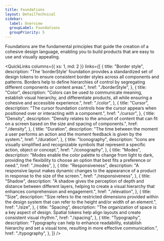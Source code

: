 ```yaml
---
title: Foundations
layout: DetailTechnical
sidebar:
  label: Overview
  groupLabel: Foundations
  groupPriority: 5
---
```


Foundations are the fundamental principles that guide the creation of a cohesive design language, enabling you to build products that are easy to use and visually appealing.

<QuickLinks
  columns={{ xs: 1, md: 2 }}
  links={[
    {
      title: "Border style",
      description:
        "The 'borderStyle' foundation provides a standardized set of design tokens to ensure consistent border styles across all components and patterns. Borders help to define hierarchies of control by segregating different components or content areas.",
      href: "./borderStyle",
    },
    {
      title: "Color",
      description:
        "Colors can be used to communicate meaning, establish visual hierarchy, and differentiate products, all while ensuring a cohesive and accessible experience.",
      href: "./color",
    },
    {
      title: "Cursor",
      description:
        "The cursor foundation controls how the cursor appears when positioned over or interacting with a component.",
      href: "./cursor",
    },
    {
      title: "Density",
      description:
        "Density relates to the amount of content that can fit on a screen based on the size and spacing of components.",
      href: "./density",
    },
    {
      title: "Duration",
      description:
        "The time between the moment a user performs an action and the moment feedback is given by the system.",
      href: "./duration",
    },
    {
      title: "Iconography",
      description:
        "Icons are visually simplified and recognizable symbols that represent a specific action, object or concept.",
      href: "./iconography",
    },
    {
      title: "Modes",
      description:
        "Modes enable the color palette to change from light to dark, providing the flexibility to choose an option that best fits a preference or need.",
      href: "./modes",
    },
    {
      title: "Responsiveness",
      description:
        "A responsive layout makes dynamic changes to the appearance of a product in response to the size of the screen.",
      href: "./responsiveness",
    },
    {
      title: "Shadow",
      description:
        "A shadow gives the perception of depth and distance between different layers, helping to create a visual hierarchy that enhances comprehension and engagement.",
      href: "./elevation",
    },
    {
      title: "Size",
      description:
        "Size refers to the restricted dimensions provided within the design system that can refer to the height and/or width of an element.",
      href: "./size",
    },
    {
      title: "Spacing",
      description:
        "The organization of space is a key aspect of design. Spatial tokens help align layouts and create consistent visual rhythm.",
      href: "./spacing",
    },
    {
      title: "Typography",
      description:
        "Typography can help to enhance readability, establish hierarchy and set a visual tone, resulting in more effective communication.",
      href: "./typography",
    },
  ]}
/>
